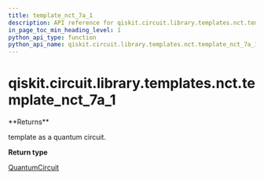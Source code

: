 ```yaml
---
title: template_nct_7a_1
description: API reference for qiskit.circuit.library.templates.nct.template_nct_7a_1
in_page_toc_min_heading_level: 1
python_api_type: function
python_api_name: qiskit.circuit.library.templates.nct.template_nct_7a_1
---
```


# qiskit.circuit.library.templates.nct.template\_nct\_7a\_1

<Function id="qiskit.circuit.library.templates.nct.template_nct_7a_1" isDedicatedPage={true} github="https://github.com/qiskit/qiskit/tree/stable/0.20/qiskit/circuit/library/templates/nct/template_nct_7a_1.py" signature="template_nct_7a_1()">
  **Returns**

  template as a quantum circuit.

  **Return type**

  [QuantumCircuit](qiskit.circuit.QuantumCircuit "qiskit.circuit.QuantumCircuit")
</Function>

